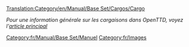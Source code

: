 [[Translation:Category/en/Manual/Base Set/Cargos/Cargo]]

''Pour une information générale sur les cargaisons dans OpenTTD, voyez l'[[fr/Manual/Cargaison|article principal]]''

[[Category:fr/Manual/Base Set/Manuel]]
[[Category:fr/Images]]